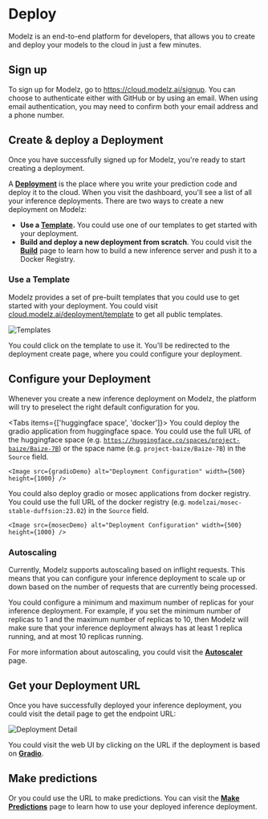# Deploy

Modelz is an end-to-end platform for developers, that allows you to create and deploy your models to the cloud in just a few minutes.

## Sign up

To sign up for Modelz, go to https://cloud.modelz.ai/signup. You can choose to authenticate either with GitHub or by using an email. When using email authentication, you may need to confirm both your email address and a phone number.

## Create & deploy a Deployment

Once you have successfully signed up for Modelz, you're ready to start creating a deployment.

A [**Deployment**](../concepts/deployment) is the place where you write your prediction code and deploy it to the cloud. When you visit the dashboard, you'll see a list of all your inference deployments. There are two ways to create a new deployment on Modelz:

- **Use a [Template](../templates).** You could use one of our templates to get started with your deployment.
- **Build and deploy a new deployment from scratch**. You could visit the [**Build**](../deployments/build) page to learn how to build a new inference server and push it to a Docker Registry.

### Use a Template

Modelz provides a set of pre-built templates that you could use to get started with your deployment. You could visit [cloud.modelz.ai/deployment/template](http://cloud.modelz.ai/deployment/template) to get all public templates.

![Templates](./images/templates.png)

You could click on the template to use it. You'll be redirected to the deployment create page, where you could configure your deployment.

## Configure your Deployment

Whenever you create a new inference deployment on Modelz, the platform will try to preselect the right default configuration for you.

 
<Tabs items={['huggingface space', 'docker']}>
  <Tab>
    You could deploy the gradio application from huggingface space. You could use the full URL of the huggingface space (e.g. <code>https://huggingface.co/spaces/project-baize/Baize-7B</code>) or the space name (e.g. <code>project-baize/Baize-7B</code>) in the <code>Source</code> field.

    <Image src={gradioDemo} alt="Deployment Configuration" width={500} height={1000} />
  </Tab>
  <Tab>
    You could also deploy gradio or mosec applications from docker registry. You could use the full URL of the docker registry (e.g. <code>modelzai/mosec-stable-duffsion:23.02</code>) in the <code>Source</code> field.

    <Image src={mosecDemo} alt="Deployment Configuration" width={500} height={1000} />
  </Tab>
</Tabs>

### Autoscaling

Currently, Modelz supports autoscaling based on inflight requests. This means that you can configure your inference deployment to scale up or down based on the number of requests that are currently being processed.

You could configure a minimum and maximum number of replicas for your inference deployment. For example, if you set the minimum number of replicas to 1 and the maximum number of replicas to 10, then Modelz will make sure that your inference deployment always has at least 1 replica running, and at most 10 replicas running.

For more information about autoscaling, you could visit the [**Autoscaler**](../concepts/deployment#autoscaler) page.

## Get your Deployment URL

Once you have successfully deployed your inference deployment, you could visit the detail page to get the endpoint URL:

![Deployment Detail](./images/details.png)

You could visit the web UI by clicking on the URL if the deployment is based on [**Gradio**](../frameworks/gradio).

## Make predictions

Or you could use the URL to make predictions. You can visit the [**Make Predictions**](./inference) page to learn how to use your deployed inference deployment.
